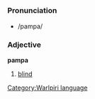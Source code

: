 =={{wbp}}==
[[Category:Warlpiri language]]
===Pronunciation===
*/pampa/
===Adjective===
'''pampa'''

#[[blind]]
